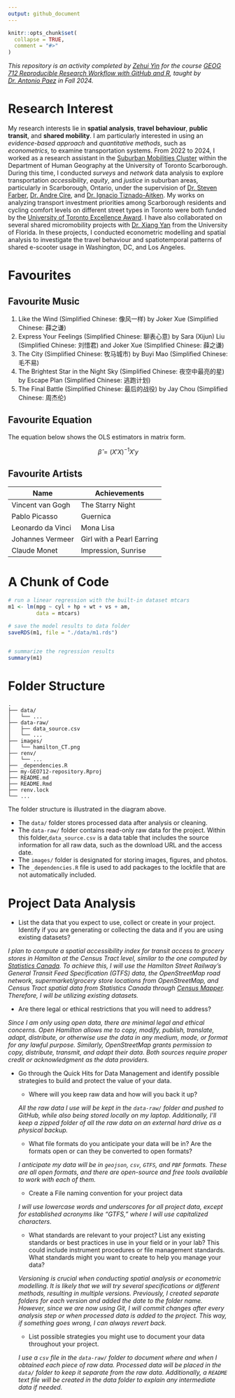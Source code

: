 ---
output: github_document
---

<!-- README.md is generated from README.Rmd. Please edit that file -->

```{r, include = FALSE}
knitr::opts_chunk$set(
  collapse = TRUE,
  comment = "#>"
)
```

_This repository is an activity completed by [Zehui Yin](https://zehuiyin.github.io/) for the course [GEOG 712 Reproducible Research Workflow with GitHub and R](https://academiccalendars.romcmaster.ca/preview_course.php?catoid=55&coid=274877), taught by [Dr. Antonio Paez](https://experts.mcmaster.ca/display/paezha) in Fall 2024._

# Research Interest

My research interests lie in __spatial analysis__, __travel behaviour__, __public transit__, and __shared mobility__. I am particularly interested in using an _evidence-based approach_ and _quantitative methods_, such as _econometrics_, to examine transportation systems. From 2022 to 2024, I worked as a research assistant in the [Suburban Mobilities Cluster](https://www.utsc.utoronto.ca/suburban-mobilities/) within the Department of Human Geography at the University of Toronto Scarborough. During this time, I conducted _surveys_ and _network_ data analysis to explore transportation _accessibility_, _equity_, and _justice_ in suburban areas, particularly in Scarborough, Ontario, under the supervision of [Dr. Steven Farber](https://www.utsc.utoronto.ca/geography/steven-farber), [Dr. Andre Cire](https://utsc.utoronto.ca/mgmt/andre-cire), and [Dr. Ignacio Tiznado-Aitken](https://tiznadoaitken.cl/). My works on analyzing transport investment priorities among Scarborough residents and cycling comfort levels on different street types in Toronto were both funded by the [University of Toronto Excellence Award](https://www.utsc.utoronto.ca/research/university-toronto-excellence-award). I have also collaborated on several shared micromobility projects with [Dr. Xiang Yan](https://www.essie.ufl.edu/people/name/xiang-yan/) from the University of Florida. In these projects, I conducted econometric modelling and spatial analysis to investigate the travel behaviour and spatiotemporal patterns of shared e-scooter usage in Washington, DC, and Los Angeles.

# Favourites

## Favourite Music

<!---
Generated using https://www.tablesgenerator.com/
--->

1. Like the Wind (Simplified Chinese: 像风一样) by Joker Xue (Simplified Chinese: 薛之谦)
2. Express Your Feelings (Simplified Chinese: 聊表心意) by Sara (Xijun) Liu (Simplified Chinese: 刘惜君) and Joker Xue (Simplified Chinese: 薛之谦)
3. The City (Simplified Chinese: 牧马城市) by Buyi Mao (Simplified Chinese: 毛不易)
4. The Brightest Star in the Night Sky (Simplified Chinese: 夜空中最亮的星) by Escape Plan (Simplified Chinese: 逃跑计划)
5. The Final Battle (Simplified Chinese: 最后的战役) by Jay Chou (Simplified Chinese: 周杰伦)

## Favourite Equation

The equation below shows the OLS estimators in matrix form.

$$
\hat{\beta}=(X'X)^{-1}X'y
$$

## Favourite Artists

| Name              | Achievements              |
|-------------------|---------------------------|
| Vincent van Gogh  | The Starry Night          |
| Pablo Picasso     | Guernica                  |
| Leonardo da Vinci | Mona Lisa                 |
| Johannes Vermeer  | Girl with a Pearl Earring |
| Claude Monet      | Impression, Sunrise       |

# A Chunk of Code

```{r}
# run a linear regression with the built-in dataset mtcars
m1 <- lm(mpg ~ cyl + hp + wt + vs + am, 
         data = mtcars)

# save the model results to data folder
saveRDS(m1, file = "./data/m1.rds")


# summarize the regression results
summary(m1)
```

# Folder Structure
<!---
Generated using https://tree.nathanfriend.io

Text used:

- data
  - ...
- data-raw
  - data_source.csv
  - ...
- images
  - hamilton_CT.png
- renv
  - ...
- _dependencies.R
- my-GEO712-repository.Rproj
- README.md
- README.Rmd
- renv.lock
- ...
--->

```
.
├── data/
│   └── ...
├── data-raw/
│   ├── data_source.csv
│   └── ...
├── images/
│   └── hamilton_CT.png
├── renv/
│   └── ...
├── _dependencies.R
├── my-GEO712-repository.Rproj
├── README.md
├── README.Rmd
├── renv.lock
└── ...
```

The folder structure is illustrated in the diagram above.

- The `data/` folder stores processed data after analysis or cleaning.
- The `data-raw/` folder contains read-only raw data for the project. Within this folder,`data_source.csv` is a data table that includes the source information for all raw data, such as the download URL and the access date.
- The `images/` folder is designated for storing images, figures, and photos.
- The `_dependencies.R` file is used to add packages to the lockfile that are not automatically included.

# Project Data Analysis

- List the data that you expect to use, collect or create in your project. Identify if you are generating or collecting the data and if you are using existing datasets?

*I plan to compute a spatial accessibility index for transit access to grocery stores in Hamilton at the Census Tract level, similar to the one computed by [Statistics Canada](https://www150.statcan.gc.ca/n1/pub/27-26-0001/272600012023001-eng.htm). To achieve this, I will use the Hamilton Street Railway’s General Transit Feed Specification (GTFS) data, the OpenStreetMap road network, supermarket/grocery store locations from OpenStreetMap, and Census Tract spatial data from Statistics Canada through [Census Mapper](https://censusmapper.ca/api). Therefore, I will be utilizing existing datasets.*

- Are there legal or ethical restrictions that you will need to address?

*Since I am only using open data, there are minimal legal and ethical concerns. Open Hamilton allows me to copy, modify, publish, translate, adapt, distribute, or otherwise use the data in any medium, mode, or format for any lawful purpose. Similarly, OpenStreetMap grants permission to copy, distribute, transmit, and adapt their data. Both sources require proper credit or acknowledgment as the data providers.*

- Go through the Quick Hits for Data Management and identify possible strategies to build and protect the value of your data.  

  - Where will you keep raw data and how will you back it up?

  *All the raw data I use will be kept in the `data-raw/` folder and pushed to GitHub, while also being stored locally on my laptop. Additionally, I’ll keep a zipped folder of all the raw data on an external hard drive as a physical backup.*
      
  - What file formats do you anticipate your data will be in? Are the formats open or can they be converted to open formats?

  *I anticipate my data will be in `geojson`, `csv`, `GTFS`, and `PBF` formats. These are all open formats, and there are open-source and free tools available to work with each of them.*

  - Create a File naming convention for your project data

  *I will use lowercase words and underscores for all project data, except for established acronyms like “GTFS,” where I will use capitalized characters.*
      
  - What standards are relevant to your project? List any existing standards or best practices in use in your field or in your lab? This could include instrument procedures or file management standards. What standards might you want to create to help you manage your data?

  *Versioning is crucial when conducting spatial analysis or econometric modelling. It is likely that we will try several specifications or different methods, resulting in multiple versions. Previously, I created separate folders for each version and added the date to the folder name. However, since we are now using Git, I will commit changes after every analysis step or when processed data is added to the project. This way, if something goes wrong, I can always revert back.*

  - List possible strategies you might use to document your data throughout your project.

  *I use a `csv` file in the `data-raw/` folder to document where and when I obtained each piece of raw data. Processed data will be placed in the `data/` folder to keep it separate from the raw data. Additionally, a `README` text file will be created in the data folder to explain any intermediate data if needed.*
